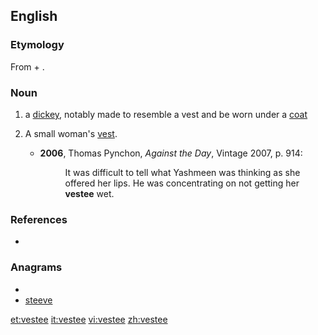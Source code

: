 ==English==

===Etymology===
From {{term|vest}} + {{term|-ee}}.

===Noun===
{{en-noun}}

# a [[dickey]], notably made to resemble a vest and be worn under a [[coat]]
# {{US}} A small woman's [[vest]].
#*'''2006''', Thomas Pynchon, ''Against the Day'', Vintage 2007, p. 914:
#*:It was difficult to tell what Yashmeen was thinking as she offered her lips.  He was concentrating on not getting her '''vestee''' wet.

===References===
* {{R:Websters}}

===Anagrams===
* {{alphagram|eeestv}}
* [[steeve#English|steeve]]

[[et:vestee]]
[[it:vestee]]
[[vi:vestee]]
[[zh:vestee]]